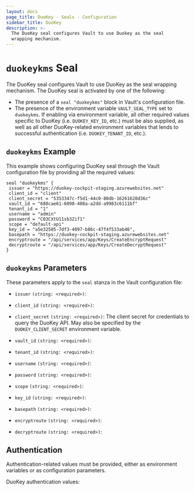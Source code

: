 ```yaml
---
layout: docs
page_title: DuoKey - Seals - Configuration
sidebar_title: DuoKey
description: >-
  The DuoKey seal configures Vault to use Duokey as the seal
  wrapping mechanism.
---
```


# `duokeykms` Seal

The DuoKey seal configures Vault to use DuoKey as the seal wrapping mechanism. 
The DuoKey seal is activated by one of the following:

- The presence of a `seal "duokeykms"` block in Vault's configuration file.
- The presence of the environment variable `VAULT_SEAL_TYPE` set to `duokeykms`.
  If enabling via environment variable, all other required values specific to
  DuoKey (i.e. `DUOKEY_KEY_ID`, etc.) must be also supplied, as
  well as all other DuoKey-related environment variables that lends to successful
  authentication (i.e. `DUOKEY_TENANT_ID`, etc.).

## `duokeykms` Example

This example shows configuring DuoKey seal through the Vault
configuration file by providing all the required values:

```hcl
seal "duokeykms" {
 issuer = "https://duokey-cockpit-staging.azurewebsites.net"
 client_id = "client"
 client_secret = "5353347c-f5d1-44c0-80db-16261628d36c"
 vault_id = "688cae61-6098-488a-a2dd-a9983c6111bf"
 tenant_id = "1"
 username = "admin"
 password = "C03CXtU11sb3Zif1"
 scope = "default-api"
 key_id = "a5e32505-7df3-4097-b86c-47f4f533ab46",
 basepath = "https://duokey-cockpit-staging.azurewebsites.net"
 encryptroute = "/api/services/app/Keys/CreateEncryptRequest"
 decryptroute = "/api/services/app/Keys/CreateDecryptRequest"
}
```

## `duokeykms` Parameters

These parameters apply to the `seal` stanza in the Vault configuration file:

- `issuer` `(string: <required>)`:

- `client_id` `(string: <required>)`: 

- `client_secret` `(string: <required>)`: The client secret for credentials to query the DuoKey API.
  May also be specified by the `DUOKEY_CLIENT_SECRET` environment variable.

- `vault_id` `(string: <required>)`: 

- `tenant_id` `(string: <required>)`:

- `username` `(string: <required>)`: 

- `password` `(string: <required>)`:

- `scope` `(string: <required>)`:

- `key_id` `(string: <required>)`:

- `basepath` `(string: <required>)`:

- `encryptroute` `(string: <required>)`:

- `decryptroute` `(string: <required>)`: 

## Authentication

Authentication-related values must be provided, either as environment
variables or as configuration parameters.

DuoKey authentication values: